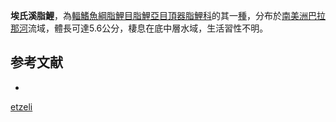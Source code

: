 {{Speciesbox
| status = NE
| status_system = IUCN3.1
| genus = Characidium
| species = etzeli
| authority = [[Zarske_&_Géry|Zarske & Géry]], 2001
| synonyms = 
}}
'''埃氏溪脂鯉'''，為[[輻鰭魚綱|輻鰭魚綱]][[脂鯉目|脂鯉目]][[脂鯉亞目|脂鯉亞目]][[頂器脂鯉科|頂器脂鯉科]]的其一[[種|種]]，分布於[[南美洲|南美洲]][[巴拉那河|巴拉那河]]流域，體長可達5.6公分，棲息在底中層水域，生活習性不明。

==参考文献==
{{refbegin}}
*{{FishBase_species|genus=Characidium|species=etzeli|year=2013|month=9}}
{{refend}}
{{Taxonbar|from=Q5395922}}

[[Category:溪脂鯉屬|etzeli]]